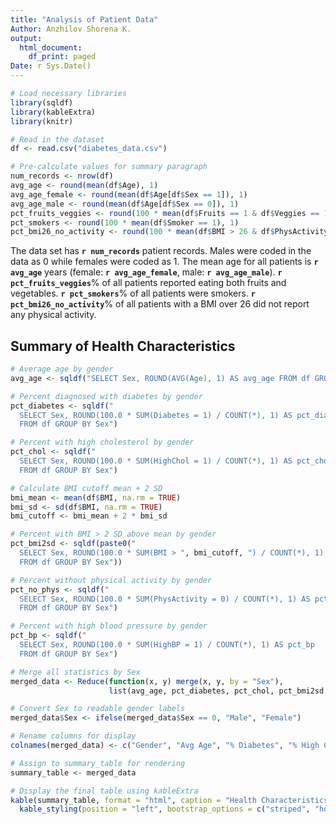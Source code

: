 ```yaml
---
title: "Analysis of Patient Data"
Author: Anzhilov Shorena K.
output:
  html_document:
    df_print: paged
Date: r Sys.Date()
---
```


```r
# Load necessary libraries
library(sqldf)
library(kableExtra)
library(knitr)

# Read in the dataset
df <- read.csv("diabetes_data.csv")
```

```r
# Pre-calculate values for summary paragraph
num_records <- nrow(df)
avg_age <- round(mean(df$Age), 1)
avg_age_female <- round(mean(df$Age[df$Sex == 1]), 1)
avg_age_male <- round(mean(df$Age[df$Sex == 0]), 1)
pct_fruits_veggies <- round(100 * mean(df$Fruits == 1 & df$Veggies == 1), 1)
pct_smokers <- round(100 * mean(df$Smoker == 1), 1)
pct_bmi26_no_activity <- round(100 * mean(df$BMI > 26 & df$PhysActivity == 0), 1)
```

The data set has **`r num_records`** patient records. Males were coded in the data as 0 while females were coded as 1. The mean age for all patients is **`r avg_age`** years (female: **`r avg_age_female`**, male: **`r avg_age_male`**). **`r pct_fruits_veggies`**% of all patients reported eating both fruits and vegetables. **`r pct_smokers`**% of all patients were smokers. **`r pct_bmi26_no_activity`**% of all patients with a BMI over 26 did not report any physical activity.

## Summary of Health Characteristics

```r
# Average age by gender
avg_age <- sqldf("SELECT Sex, ROUND(AVG(Age), 1) AS avg_age FROM df GROUP BY Sex")
```

```r
# Percent diagnosed with diabetes by gender
pct_diabetes <- sqldf("
  SELECT Sex, ROUND(100.0 * SUM(Diabetes = 1) / COUNT(*), 1) AS pct_diabetes
  FROM df GROUP BY Sex")
```

```r
# Percent with high cholesterol by gender
pct_chol <- sqldf("
  SELECT Sex, ROUND(100.0 * SUM(HighChol = 1) / COUNT(*), 1) AS pct_chol
  FROM df GROUP BY Sex")
```

```r
# Calculate BMI cutoff mean + 2 SD
bmi_mean <- mean(df$BMI, na.rm = TRUE)
bmi_sd <- sd(df$BMI, na.rm = TRUE)
bmi_cutoff <- bmi_mean + 2 * bmi_sd
```

```r
# Percent with BMI > 2 SD above mean by gender
pct_bmi2sd <- sqldf(paste0("
  SELECT Sex, ROUND(100.0 * SUM(BMI > ", bmi_cutoff, ") / COUNT(*), 1) AS pct_bmi2sd
  FROM df GROUP BY Sex"))
```

```r
# Percent without physical activity by gender
pct_no_phys <- sqldf("
  SELECT Sex, ROUND(100.0 * SUM(PhysActivity = 0) / COUNT(*), 1) AS pct_no_activity
  FROM df GROUP BY Sex")
```

```r
# Percent with high blood pressure by gender
pct_bp <- sqldf("
  SELECT Sex, ROUND(100.0 * SUM(HighBP = 1) / COUNT(*), 1) AS pct_bp
  FROM df GROUP BY Sex")
```

```r
# Merge all statistics by Sex
merged_data <- Reduce(function(x, y) merge(x, y, by = "Sex"),
                      list(avg_age, pct_diabetes, pct_chol, pct_bmi2sd, pct_no_phys, pct_bp))

# Convert Sex to readable gender labels
merged_data$Sex <- ifelse(merged_data$Sex == 0, "Male", "Female")

# Rename columns for display
colnames(merged_data) <- c("Gender", "Avg Age", "% Diabetes", "% High Chol", "% BMI > 2SD", "% No Activity", "% High BP")

# Assign to summary_table for rendering
summary_table <- merged_data
```

```r
# Display the final table using kableExtra
kable(summary_table, format = "html", caption = "Health Characteristics by Gender") %>%
  kable_styling(position = "left", bootstrap_options = c("striped", "hover"))
```